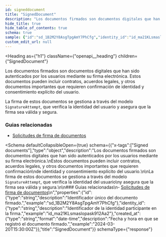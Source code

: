 ```yaml
---
id: signeddocument
title: "SignedDocument"
description: "Los documentos firmados son documentos digitales que han sido autenticados por los usuarios mediante su firma electrónica."
hide_title: true
hide_table_of_contents: true
schema: true
sample: {"id":"sd_1B2M2Y8AsgTpgAmY7PhCfg","identity_id":"id_ma21KLsmaslopask912Aa2","created_at":"2024-03-20T15:30:00Z"}
custom_edit_url: null
---
```



<Heading
  as={"h1"}
  className={"openapi__heading"}
  children={"SignedDocument"}
>
</Heading>



Los documentos firmados son documentos digitales que han sido autenticados por los usuarios mediante su firma electrónica.
Estos documentos pueden incluir contratos, acuerdos legales, y otros documentos importantes que requieren confirmación
de identidad y consentimiento explícito del usuario.

La firma de estos documentos se gestiona a través del modelo `SignatureAttempt`, que verifica la identidad del usuario
y asegura que la firma sea válida y segura.

### Guias relacionadas
- [Solicitudes de firma de documentos](/docs/integration-guide/modules/signature)


<Schema
	defaultCollapsibleOpen={true}
  schema={{"x-tags":["Signed documents"],"type":"object","description":"Los documentos firmados son documentos digitales que han sido autenticados por los usuarios mediante su firma electrónica.\nEstos documentos pueden incluir contratos, acuerdos legales, y otros documentos importantes que requieren confirmación\nde identidad y consentimiento explícito del usuario.\n\nLa firma de estos documentos se gestiona a través del modelo `SignatureAttempt`, que verifica la identidad del usuario\ny asegura que la firma sea válida y segura.\n\n### Guias relacionadas\n- [Solicitudes de firma de documentos](/docs/integration-guide/modules/signature)\n","properties":{"id":{"type":"string","description":"Identificador único del documento firmado.","example":"sd_1B2M2Y8AsgTpgAmY7PhCfg"},"identity_id":{"type":"string","description":"Identificador de la identidad participante en la firma.","example":"id_ma21KLsmaslopask912Aa2"},"created_at":{"type":"string","format":"date-time","description":"Fecha y hora en que se registró el documento firmado.","example":"2024-03-20T15:30:00Z"}},"title":"SignedDocument"}}
  schemaType={"response"}
>
  
</Schema>
            